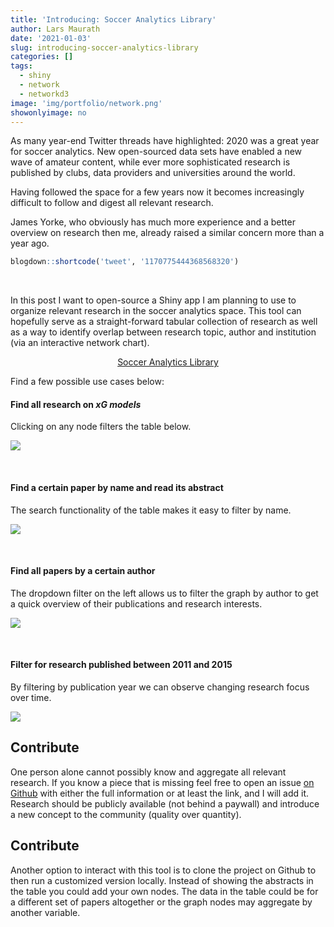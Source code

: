 ```yaml
---
title: 'Introducing: Soccer Analytics Library'
author: Lars Maurath
date: '2021-01-03'
slug: introducing-soccer-analytics-library
categories: []
tags:
  - shiny
  - network
  - networkd3
image: 'img/portfolio/network.png'
showonlyimage: no
---
```


<meta name="twitter:card" content="summary_large_image">
<meta name="twitter:site" content="@thesignigame">
<meta name="twitter:creator" content="@thesignigame">
<meta name="twitter:title" content="Introducing: Soccer Analytics Library">
<meta name="twitter:description" content="As many year-end Twitter threads have highlighted: 2020 was a great year for soccer analytics. New open-sourced data sets have enabled a new wave of amateur content, while ever more sophisticated research is published by clubs, data providers and universities around the world. Having followed the space for a few years now it becomes increasingly difficult to follow and digest all relevant research. ">
<meta name="twitter:image" content="https://raw.githubusercontent.com/larsmaurath/significant-game/master/public/img/portfolio/network.png">

As many year-end Twitter threads have highlighted: 2020 was a great year for soccer analytics. New open-sourced data sets have enabled a new wave of amateur content, while ever more sophisticated research is published by clubs, data providers and universities around the world.

Having followed the space for a few years now it becomes increasingly difficult to follow and digest all relevant research. 

James Yorke, who obviously has much more experience and a better overview on research then me, already raised a similar concern more than a year ago.

```r
blogdown::shortcode('tweet', '1170775444368568320')
```

<br>

In this post I want to open-source a Shiny app I am planning to use to organize relevant research in the soccer analytics space. This tool can hopefully serve as a straight-forward tabular collection of research as well as a way to identify overlap between research topic, author and institution (via an interactive network chart).

<center>

[Soccer Analytics Library](https://larsmaurath.shinyapps.io/soccer-analytics-library){target="_blank"}

</center>

Find a few possible use cases below:

#### Find all research on *xG models*

Clicking on any node filters the table below.

![](/portfolio/2021-01-03-introducing-soccer-analytics-library_files/topic.gif)

<br>

#### Find a certain paper by name and read its abstract

The search functionality of the table makes it easy to filter by name.

![](/portfolio/2021-01-03-introducing-soccer-analytics-library_files/paper.gif)

<br>

#### Find all papers by a certain author

The dropdown filter on the left allows us to filter the graph by author to get a quick overview of their publications and research interests.

![](/portfolio/2021-01-03-introducing-soccer-analytics-library_files/author.gif)

<br>

#### Filter for research published between 2011 and 2015

By filtering by publication year we can observe changing research focus over time.

![](/portfolio/2021-01-03-introducing-soccer-analytics-library_files/date.gif)

## Contribute

One person alone cannot possibly know and aggregate all relevant research. If you know a piece that is missing feel free to open an issue [on Github](https://github.com/larsmaurath/soccer-analytics-library){target="_blank"} with either the full information or at least the link, and I will add it. Research should be publicly available (not behind a paywall) and introduce a new concept to the community (quality over quantity).

## Contribute

Another option to interact with this tool is to clone the project on Github to then run a customized version locally. Instead of showing the abstracts in the table you could add your own nodes. The data in the table could be for a different set of papers altogether or the graph nodes may aggregate by another variable.